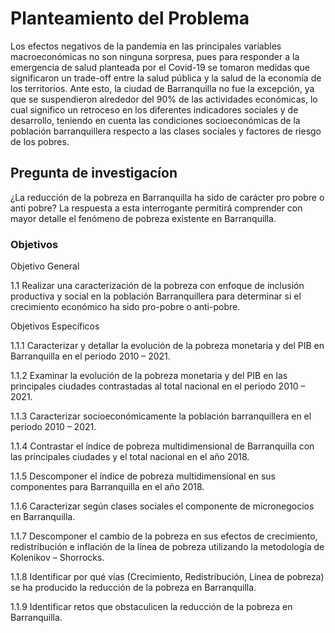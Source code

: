 # Planteamiento del Problema

Los efectos negativos de la pandemia en las principales variables macroeconómicas no son ninguna sorpresa, pues para responder a la emergencia de salud planteada por el Covid-19 se tomaron medidas que significaron un trade-off entre la salud pública y la salud de la economía de los territorios. Ante esto, la ciudad de Barranquilla no fue la excepción, ya que se suspendieron alrededor del 90% de las actividades económicas, lo cual significo un retroceso en los diferentes indicadores sociales y de desarrollo, teniendo en cuenta las condiciones socioeconómicas de la población barranquillera respecto a las clases sociales y factores de riesgo de los pobres.

## Pregunta de investigacíon

¿La reducción de la pobreza en Barranquilla ha sido de carácter pro pobre o anti pobre?  La respuesta a esta interrogante permitirá comprender con mayor detalle el fenómeno de pobreza existente en Barranquilla.

### Objetivos 

Objetivo General

1.1 Realizar una caracterización de la pobreza con enfoque de inclusión productiva y social en la población Barranquillera para determinar si el crecimiento económico ha sido pro-pobre o anti-pobre.

Objetivos Específicos

1.1.1 Caracterizar y detallar la evolución de la pobreza monetaria y del PIB en Barranquilla en el periodo 2010 – 2021.

1.1.2 Examinar la evolución de la pobreza monetaria y del PIB en las principales ciudades contrastadas al total nacional en el periodo 2010 – 2021.

1.1.3 Caracterizar socioeconómicamente la población barranquillera en el periodo 2010 – 2021.

1.1.4 Contrastar el índice de pobreza multidimensional de Barranquilla con las principales ciudades y el total nacional en el año 2018.

1.1.5 Descomponer el índice de pobreza multidimensional en sus componentes para Barranquilla en el año 2018.

1.1.6 Caracterizar según clases sociales el componente de micronegocios en Barranquilla.

1.1.7 Descomponer el cambio de la pobreza en sus efectos de crecimiento, redistribución e inflación de la línea de pobreza utilizando la metodología de Kolenikov – Shorrocks.

1.1.8 Identificar por qué vías (Crecimiento, Redistribución, Línea de pobreza) se ha producido la reducción de la pobreza en Barranquilla.

1.1.9 Identificar retos que obstaculicen la reducción de la pobreza en Barranquilla.
